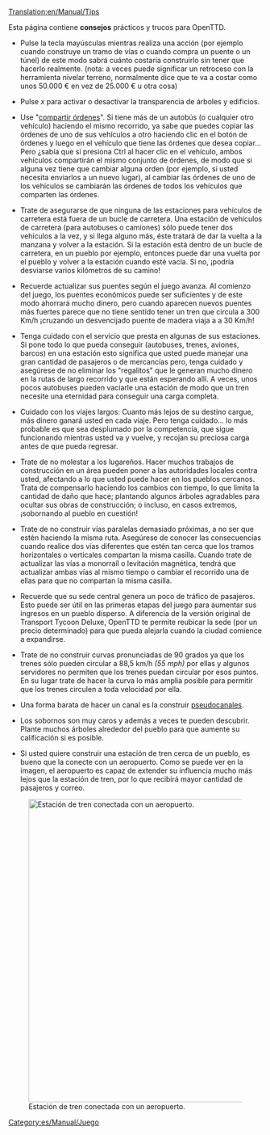 [[Translation:en/Manual/Tips]]
{{es/Traducción|en/Manual/Tips|50}}
{{es/Manual/Tabla de contenido}}

Esta página contiene '''consejos''' prácticos y trucos para OpenTTD.

*Pulse la tecla mayúsculas mientras realiza una acción (por ejemplo cuando construye un tramo de vías o cuando compra un puente o un túnel) de este modo sabrá cuánto costaría construirlo sin tener que hacerlo realmente. (nota: a veces puede significar un retroceso con la herramienta nivelar terreno, normalmente dice que te va a costar como unos 50.000 € en vez de 25.000 € u otra cosa)

*Pulse ''x'' para activar o desactivar la transparencia de árboles y edificios.

*Use "[[es/Manual/Órdenes#compartir-ordenes|compartir órdenes]]". Si tiene más de un autobús (o cualquier otro vehículo) haciendo el mismo recorrido, ya sabe que puedes copiar las órdenes de uno de sus vehículos a otro haciendo clic en el botón de órdenes y luego en el vehículo que tiene las órdenes que desea copiar... Pero ¿sabía que si presiona Ctrl al hacer clic en el vehículo, ambos vehículos compartirán el mismo conjunto de órdenes, de modo que si alguna vez tiene que cambiar alguna orden (por ejemplo, si usted necesita enviarlos a un nuevo lugar), al cambiar las órdenes de uno de los vehículos se cambiarán las órdenes de todos los vehículos que comparten las órdenes.

*Trate de asegurarse de que ninguna de las estaciones para vehículos de carretera está fuera de un bucle de carretera. Una estación de vehículos de carretera (para autobuses o camiones) sólo puede tener dos vehículos a la vez, y si llega alguno más, éste tratará de dar la vuelta a la manzana y volver a la estación. Si la estación está dentro de un bucle de carretera, en un pueblo por ejemplo, entonces puede dar una vuelta por el pueblo y volver a la estación cuando esté vacía. Si no, ¡podría desviarse varios kilómetros de su camino!

*Recuerde actualizar sus puentes según el juego avanza. Al comienzo del juego, los puentes económicos puede ser suficientes y de este modo ahorrará mucho dinero, pero cuando aparecen nuevos puentes más fuertes parece que no tiene sentido tener un tren que circula a 300 Km/h ¡cruzando un desvencijado puente de madera viaja a a 30 Km/h!

*Tenga cuidado con el servicio que presta en algunas de sus estaciones. Si pone todo lo que pueda conseguir (autobuses, trenes, aviones, barcos) en una estación esto significa que usted puede manejar una gran cantidad de pasajeros o de mercancías pero, tenga cuidado y asegúrese de no eliminar los "regalitos" que le generan mucho dinero en la rutas de largo recorrido y que están esperando allí. A veces, unos pocos autobuses pueden vaciarle una estación de modo que un tren necesite una eternidad para conseguir una carga completa.

*Cuidado con los viajes largos: Cuanto más lejos de su destino cargue, más dinero ganará usted en cada viaje. Pero tenga cuidado... lo más probable es que sea desplumado por la competencia, que sigue funcionando mientras usted va y vuelve, y recojan su preciosa carga antes de que pueda regresar.

*Trate de no molestar a los lugareños. Hacer muchos trabajos de construcción en un área pueden poner a las autoridades locales contra usted, afectando a lo que usted puede hacer en los pueblos cercanos. Trata de compensarlo haciendo los cambios con tiempo, lo que limita la cantidad de daño que hace; plantando algunos árboles agradables para ocultar sus obras de construcción; o incluso, en casos extremos, ¡sobornando al pueblo en cuestión!

*Trate de no construir vías paralelas demasiado próximas, a no ser que estén haciendo la misma ruta. Asegúrese de conocer las consecuencias cuando realice dos vías diferentes que estén tan cerca que los tramos horizontales o verticales compartan la misma casilla. Cuando trate de actualizar las vías a monorraíl o levitación magnética, tendrá que actualizar ambas vías al mismo tiempo o cambiar el recorrido una de ellas para que no compartan la misma casilla.

*Recuerde que su sede central genera un poco de tráfico de pasajeros. Esto puede ser útil en las primeras etapas del juego para aumentar sus ingresos en un pueblo disperso. A diferencia de la versión original de Transport Tycoon Deluxe, OpenTTD te permite reubicar la sede (por un precio determinado) para que pueda alejarla cuando la ciudad comience a expandirse.

* Trate de no construir curvas pronunciadas de 90 grados ya que los trenes sólo pueden circular a 88,5 km/h ''(55 mph)'' por ellas y algunos servidores no permiten que los trenes puedan circular por esos puntos. En su lugar trate de hacer la curva lo más amplia posible para permitir que los trenes circulen a toda velocidad por ella.

*Una forma barata de hacer un canal es la construir [[es/Community/Pseudocanales|pseudocanales]].<!-- consiste en bajar el terreno hasta el nivel del mar sin llegar a conectarlo con el agua. Entonces, cuando la ruta del canal está construida, sólo tiene que abrir el canal y conectarlo con las zonas existentes de agua. El agua inundará el espacio y se formará el canal. Si los barcos no pueden llegar a alguna parte y puesto que los canales son demasiado caros. Trate de hacer un pólder (como en Holanda) e inundarlo. Sólo baje un punto en el centro del terreno hasta el nivel del mar y nivele el terreno desde ese punto formando el canal, pero con cuidado de que no haya agua presente. Luego haga una abertura con le mar y después de unos años usted tendrá un canal mucho más barato y además podrá construir puentes sin cuestas. -->

*Los sobornos son muy caros y además a veces te pueden descubrir. Plante muchos árboles alrededor del pueblo para que aumente su calificación si es posible.

*Si usted quiere construir una estación de tren cerca de un pueblo, es bueno que la conecte con un aeropuerto. Como se puede ver en la imagen, el aeropuerto es capaz de extender su influencia mucho más lejos que la estación de tren, por lo que recibirá mayor cantidad de pasajeros y correo.

[[File:en/Manual/Train vs Airport station.png|thumb|600px|center|Estación de tren conectada con un aeropuerto.]]

[[Category:es/Manual/Juego]]
